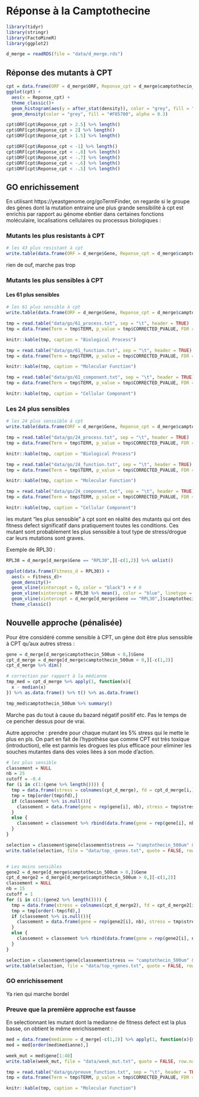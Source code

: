 # Réponse à la Camptothecine {#cpt}

```r
library(tidyr)
library(stringr)
library(FactoMineR)
library(ggplot2)
```

```r
d_merge = readRDS(file = "data/d_merge.rds")
```

## Réponse des mutants à CPT

```r
cpt = data.frame(ORF = d_merge$ORF, Reponse_cpt = d_merge$camptothecin_500um)
ggplot(cpt) +
  aes(x = Reponse_cpt) +
  theme_classic()+
  geom_histogram(aes(y = after_stat(density)), color = "grey", fill = "lightblue") +
  geom_density(color = "grey", fill = "#F85700", alpha = 0.3)
```

```r
cpt$ORF[cpt$Reponse_cpt > 2.5] %>% length()
cpt$ORF[cpt$Reponse_cpt > 2] %>% length()
cpt$ORF[cpt$Reponse_cpt > 1.5] %>% length()
```
```r
cpt$ORF[cpt$Reponse_cpt < -1] %>% length()
cpt$ORF[cpt$Reponse_cpt < -.8] %>% length()
cpt$ORF[cpt$Reponse_cpt < -.7] %>% length()
cpt$ORF[cpt$Reponse_cpt < -.6] %>% length()
cpt$ORF[cpt$Reponse_cpt < -.5] %>% length()
```

## GO enrichissement

En utilisant https://yeastgenome.org/goTermFinder, on regarde si le groupe des gènes dont la mutation entraine une plus grande sensibilité à cpt est enrichis par rapport au génome ebntier dans certaines fonctions moléculaire, localisations cellulaires ou processus biologiques :

### Mutants les plus resistants à CPT

```r
# les 43 plus resistant à cpt
write.table(data.frame(ORF = d_merge$Gene, Reponse_cpt = d_merge$camptothecin_500um)$ORF[cpt$Reponse_cpt > 1.5], file = "data/gene_15.txt", row.names = FALSE, quote = FALSE)
```

rien de ouf, marche pas trop

### Mutants les plus sensibles à CPT
#### Les 61 plus sensibles
```r
# les 61 plus sensible à cpt
write.table(data.frame(ORF = d_merge$Gene, Reponse_cpt = d_merge$camptothecin_500um)$ORF[cpt$Reponse_cpt < -.5], file = "data/gene_-5.txt", row.names = FALSE, quote = FALSE)
```

```r
tmp = read.table("data/go/61_process.txt", sep = "\t", header = TRUE)
tmp = data.frame(Term = tmp$TERM, p_value = tmp$CORRECTED_PVALUE, FDR = tmp$FDR_RATE, Gene = tmp$ANNOTATED_GENES)

knitr::kable(tmp, caption = "Biological Process")

tmp = read.table("data/go/61_function.txt", sep = "\t", header = TRUE)
tmp = data.frame(Term = tmp$TERM, p_value = tmp$CORRECTED_PVALUE, FDR = tmp$FDR_RATE, Gene = tmp$ANNOTATED_GENES)

knitr::kable(tmp, caption = "Molecular Function")

tmp = read.table("data/go/61_component.txt", sep = "\t", header = TRUE)[c(1:10),]
tmp = data.frame(Term = tmp$TERM, p_value = tmp$CORRECTED_PVALUE, FDR = tmp$FDR_RATE, Gene = tmp$ANNOTATED_GENES)

knitr::kable(tmp, caption = "Cellular Component")
```

### Les 24 plus sensibles

```r
# les 24 plus senssible à cpt
write.table(data.frame(ORF = d_merge$Gene, Reponse_cpt = d_merge$camptothecin_500um)$ORF[cpt$Reponse_cpt < -.6], file = "data/gene_-6.txt", row.names = FALSE, quote = FALSE)
```

```r
tmp = read.table("data/go/24_process.txt", sep = "\t", header = TRUE)
tmp = data.frame(Term = tmp$TERM, p_value = tmp$CORRECTED_PVALUE, FDR = tmp$FDR_RATE, Gene = tmp$ANNOTATED_GENES)

knitr::kable(tmp, caption = "Biological Process")

tmp = read.table("data/go/24_function.txt", sep = "\t", header = TRUE)
tmp = data.frame(Term = tmp$TERM, p_value = tmp$CORRECTED_PVALUE, FDR = tmp$FDR_RATE, Gene = tmp$ANNOTATED_GENES)

knitr::kable(tmp, caption = "Molecular Function")

tmp = read.table("data/go/24_component.txt", sep = "\t", header = TRUE)
tmp = data.frame(Term = tmp$TERM, p_value = tmp$CORRECTED_PVALUE, FDR = tmp$FDR_RATE, Gene = tmp$ANNOTATED_GENES)

knitr::kable(tmp, caption = "Cellular Component")
```

les mutant "les plus senssible" à cpt sont en réalité des mutants qui ont des fitness defect significatif dans pratiquement toutes les conditions. Ces mutant sont probablement les plus senssible à tout type de stress/drogue car leurs mutations sont graves.

Exemple de RPL30 :

```r
RPL30 = d_merge[d_merge$Gene == "RPL30",][-c(1,2)] %>% unlist()

ggplot(data.frame(Fitness_d = RPL30)) +
  aes(x = Fitness_d)+
  geom_density()+
  geom_vline(xintercept = 0, color = "black") + # 0
  geom_vline(xintercept = RPL30 %>% mean(), color = "blue", linetype = "dashed") + #moyenne
  geom_vline(xintercept = d_merge[d_merge$Gene == "RPL30",]$camptothecin_500um, color = "green") + #CPT response
  theme_classic()
```


## Nouvelle approche (pénalisée)

Pour être considéré comme sensible à CPT, un gène doit être plus senssible à CPT qu'aux autres stress :

```r
gene = d_merge[d_merge$camptothecin_500um < 0,]$Gene
cpt_d_merge = d_merge[d_merge$camptothecin_500um < 0,][-c(1,2)]
cpt_d_merge %>% dim()

# correction par rapport à la médianne 
tmp_med = cpt_d_merge %>% apply(1, function(x){
  x - median(x)
}) %>% as.data.frame() %>% t() %>% as.data.frame()

tmp_med$camptothecin_500um %>% summary()

```
Marche pas du tout à cause du bazard négatif positif etc. Pas le temps de ce pencher dessus pour de vrai.

Autre approche : prendre pour chaque mutant les 5% stress qui le mette le plus en pls. On part en fait de l'hypothèse que comme CPT est très toxique (introduction), elle est parmis les drogues les plus efficace pour eliminer les souches mutantes dans des voies liées à son mode d'action.

```r
# les plus sensible
classement = NULL
nb = 25
cutoff = -0.4
for (i in c(1:(gene %>% length()))) {
  tmp = data.frame(stress = colnames(cpt_d_merge), fd = cpt_d_merge[i,] %>% unlist())
  tmp = tmp[order(tmp$fd),]
  if (classement %>% is.null()){
    classement = data.frame(gene = rep(gene[i], nb), stress = tmp$stress[1:nb], fd = tmp$fd[1:nb])
  }
  else {
    classement = classement %>% rbind(data.frame(gene = rep(gene[i], nb), stress = tmp$stress[1:nb], fd = tmp$fd[1:nb]))
  }
}

selection = classement$gene[classement$stress == "camptothecin_500um" & classement$fd < cutoff]
write.table(selection, file = "data/top_-genes.txt", quote = FALSE, row.names = FALSE)


# Les moins sensibles
gene2 = d_merge[d_merge$camptothecin_500um > 0,]$Gene
cpt_d_merge2 = d_merge[d_merge$camptothecin_500um > 0,][-c(1,2)]
classement = NULL
nb = 15
cutoff = 1
for (i in c(1:(gene2 %>% length()))) {
  tmp = data.frame(stress = colnames(cpt_d_merge2), fd = cpt_d_merge2[i,] %>% unlist())
  tmp = tmp[order(-tmp$fd),]
  if (classement %>% is.null()){
    classement = data.frame(gene = rep(gene2[i], nb), stress = tmp$stress[1:nb], fd = tmp$fd[1:nb])
  }
  else {
    classement = classement %>% rbind(data.frame(gene = rep(gene2[i], nb), stress = tmp$stress[1:nb], fd = tmp$fd[1:nb]))
  }
}

selection = classement$gene[classement$stress == "camptothecin_500um" & classement$fd > cutoff]
write.table(selection, file = "data/top_+genes.txt", quote = FALSE, row.names = FALSE)
```

### GO enrichissement

Ya rien qui marche bordel

### Preuve que la première approche est fausse

En selectionnant les mutant dont la medianne de fitness defect est la plus basse, on obtient le même enrichissement :

```r
med = data.frame(medianne = d_merge[-c(1,2)] %>% apply(1, function(x){median(x)}), gene = d_merge$Gene)
med = med[order(med$medianne),]

week_mut = med$gene[1:40]
write.table(week_mut, file = "data/week_mut.txt", quote = FALSE, row.names = FALSE)

tmp = read.table("data/go/preuve_function.txt", sep = "\t", header = TRUE)
tmp = data.frame(Term = tmp$TERM, p_value = tmp$CORRECTED_PVALUE, FDR = tmp$FDR_RATE, Gene = tmp$ANNOTATED_GENES)

knitr::kable(tmp, caption = "Molecular Function")
```

